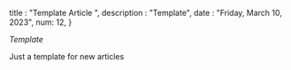 
title : "Template Article ",
description : "Template",
date : "Friday, March 10, 2023",
num: 12,
}

_Template_

Just a template for new articles
